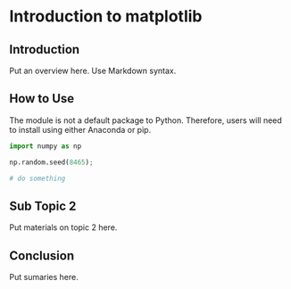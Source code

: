 # Introduction to matplotlib


## Introduction

Put an overview here. Use Markdown syntax.


## How to Use

The module is not a default package to Python. Therefore, users will need to install using either Anaconda or pip.

```python
import numpy as np

np.random.seed(8465);

# do something
```

## Sub Topic 2

Put materials on topic 2 here.

## Conclusion

Put sumaries here.
